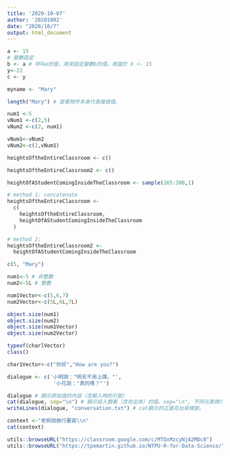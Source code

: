 ---
title: '2020-10-07'
author: '20201002'
date: "2020/10/7"
output: html_document
---

```{r}
a <- 15
# 變數設定
b <- a # 呼叫a的值，用來設定變數b的值，相當於 b <- 15
y<-22
c <- y
```

```{r}
myname <- "Mary"
```

```{r}
length("Mary") # 查看物件本身代表幾個值。
```

```{r}
num1 <-5
vNum1 <-c(2,5)
vNum2 <-c(2, num1)
```

```{r}
vNum1<-vNum2
vNum2<-c(2,vNum1)
```

```{r}
heightsOftheEntireClassroom <- c()

heightsOftheEntireClassroom2 <- c()
```

```{r}
heightOfAStudentComingInsideTheClassroom <- sample(165:200,1)
```

```{r}
# method 1: concatenate 
heightsOftheEntireClassroom <-
  c(
    heightsOftheEntireClassroom,
    heightOfAStudentComingInsideTheClassroom
  )
```

```{r}
# method 2: 
heightsOftheEntireClassroom2 <-
  heightOfAStudentComingInsideTheClassroom
```

```{r}
c(5, "Mary")
```

```{r}
num1<-5 # 非整數
num2<-5L # 整數

num1Vector<-c(5,6,7)
num2Vector<-c(5L,6L,7L)
```

```{r}
object.size(num1)
object.size(num2)
object.size(num1Vector)
object.size(num2Vector)
```

```{r}
typeof(charlVector)
class()
```

```{r}
char1Vector<-c("你好","How are you?")
```

```{r}
dialogue <- c('小明說："明天不用上課。"',
               '小花說："真的嗎？"')

dialogue # 顯示原始值的內容（含輸入時的引號）
cat(dialogue, sep="\n") # 顯示給人類看（含存出來）的值，sep="\n", 不同元素換行陳列。
writeLines(dialogue, "conversation.txt") # cat顯示的正是存出來樣貌。
```

```{r}
context <-"老師說換行要寫\\n"
cat(context)
```
```{r}
utils::browseURL("https://classroom.google.com/c/MTQxMzcyNjA2MDc0")
utils::browseURL("https://tpemartin.github.io/NTPU-R-for-Data-Science/")
```

